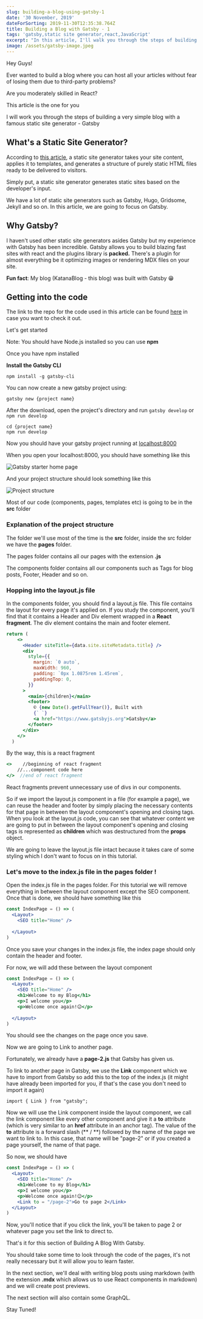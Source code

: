 ```yaml
---
slug: building-a-blog-using-gatsby-1
date: '30 November, 2019'
dateForSorting: 2019-11-30T12:35:38.764Z
title: Building a Blog with Gatsby - 1
tags: 'gatsby,static site generator,react,JavaScript'
excerpt: "In this article, I'll walk you through the steps of building a very simple blog with Gatsby.Let's Go \U0001F525\U0001F680"
image: /assets/gatsby-image.jpeg
---
```

Hey Guys!

Ever wanted to build a blog where you can host all your articles without fear of losing them due to third-party problems?

Are you moderately skilled in React?

This article is the one for you

I will work you through the steps of building a very simple blog with a famous static site generator - Gatsby

## What's a Static Site Generator?

According to [this article](https://snipcart.com/blog/choose-best-static-site-generator), a static site generator takes your site content, applies it to templates, and generates a structure of purely static HTML files ready to be delivered to visitors.

Simply put, a static site generator generates static sites based on the developer's input.

We have a lot of static site generators such as Gatsby, Hugo, Gridsome, Jekyll and so on. In this article, we are going to focus on Gatsby.

## Why Gatsby?

I haven't used other static site generators asides Gatsby but my experience with Gatsby has been incredible. Gatsby allows you to build blazing fast sites with react and the plugins library is **packed.** There's a plugin for almost everything be it optimizing images or rendering MDX files on your site. 

**Fun fact**: My blog (KatanaBlog - this blog) was built with Gatsby 😁

## Getting into the code

The link to the repo for the code used in this article can be found [here](https://github.com/NodeJSs/Building-a-blog-with-Gatsby) in case you want to check it out.

Let's get started

Note: You should have Node.js installed so you can use **npm**

Once you have npm installed

**Install the Gatsby CLI**

```
npm install -g gatsby-cli
```

You can now create a new gatsby project using:

```
gatsby new {project name}
```

After the download, open the project's directory and run `gatsby develop` or `npm run develop`

```
cd {project name}
npm run develop
```

Now you should have your gatsby project running at [localhost:8000](http://localhost:8000/)

When you open your localhost:8000, you should have something like this

![Gatsby starter home page](/assets/gatsby-1.jpg)

And your project structure should look something like this

![Project structure](/assets/directories.jpg "Project Structure")

Most of our code (components, pages, templates etc) is going to be in the **src** folder

### Explanation of the project structure

The folder we'll use most of the time is the **src** folder, inside the src folder we have the **pages** folder.

The pages folder contains all our pages with the extension **.js**

The components folder contains all our components such as Tags for blog posts, Footer, Header and so on.

### Hopping into the layout.js file

In the components folder, you should find a layout.js file. This file contains the layout for every page it's applied on. If you study the component, you'll find that it contains a Header and Div element wrapped in a **React fragment**. The div element contains the main and footer element.

```jsx
return (
    <>
      <Header siteTitle={data.site.siteMetadata.title} />
      <div
        style={{
          margin: `0 auto`,
          maxWidth: 960,
          padding: `0px 1.0875rem 1.45rem`,
          paddingTop: 0,
        }}
      >
        <main>{children}</main>
        <footer>
          © {new Date().getFullYear()}, Built with
          {` `}
          <a href="https://www.gatsbyjs.org">Gatsby</a>
        </footer>
      </div>
    </>
  )
```

By the way, this is a react fragment

```jsx
<>    //beginning of react fragment   
    //...component code here
</>  //end of react fragment
```

React fragments prevent unnecessary use of divs in our components.

So if we import the layout.js component in a file (for example a page), we can reuse the header and footer by simply placing the necessary contents for that page in between the layout component's opening and closing tags. When you look at the layout.js code, you can see that whatever content we are going to put in between the layout component's opening and closing tags is represented as **children** which was destructured from the **props** object.

We are going to leave the layout.js file intact because it takes care of some styling which I don't want to focus on in this tutorial.

### Let's move to the index.js file in the pages folder !

Open the index.js file in the pages folder. For this tutorial we will remove everything in between the layout component except the SEO component.
Once that is done, we should have something like this

```jsx
const IndexPage = () => (
  <Layout>
    <SEO title="Home" />
    
  </Layout>
)
```

Once you save your changes in the index.js file, the index page should only contain the header and footer.

For now, we will add these between the layout component

```jsx
const IndexPage = () => (
  <Layout>
    <SEO title="Home" />
    <h1>Welcome to my Blog</h1>
    <p>I welcome you</p>
    <p>Welcome once again!😉</p>
    
  </Layout>
)
```

You should see the changes on the page once you save.

Now we are going to Link to another page.

Fortunately, we already have a **page-2.js** that Gatsby has given us.

To link to another page in Gatsby, we use the **Link** component which we have to import from Gatsby so add this to the top of the index.js (it might have already been imported for you, if that's the case you don't need to import it again)

```
import { Link } from "gatsby";
```

Now we will use the Link component inside the layout component, we call the link component like every other component and give it a **to** attribute (which is very similar to an **href** attribute in an anchor tag). The value of the **to** attribute is a forward slash (** / **) followed by the name of the page we want to link to. In this case, that name will be "page-2" or if you created a page yourself, the name of that page.

So now, we should have

```jsx
const IndexPage = () => (
  <Layout>
    <SEO title="Home" />
    <h1>Welcome to my Blog</h1>
    <p>I welcome you</p>
    <p>Welcome once again!😉</p>
    <Link to = "/page-2">Go to page 2</Link>
  </Layout>
)
```

Now, you'll notice that if you click the link, you'll be taken to page 2 or whatever page you set the link to direct to.

That's it for this section of Building A Blog With Gatsby.

You should take some time to look through the code of the pages, it's not really necessary but it will allow you to learn faster.

In the next section, we'll deal with writing blog posts using markdown (with the extension **.mdx** which allows us to use React components in markdown) and we will create post previews.

The next section will also contain some GraphQL.

Stay Tuned!

